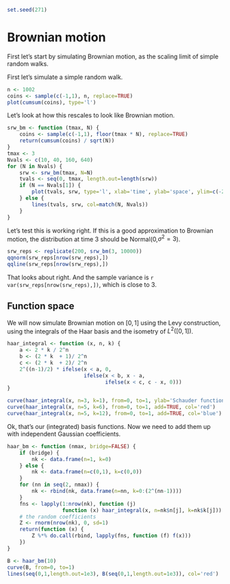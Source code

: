 ```r
set.seed(271)
```

# Brownian motion

First let's start by simulating Brownian motion,
as the scaling limit of simple random walks.

First let's simulate a simple random walk.
```r
n <- 1002
coins <- sample(c(-1,1), n, replace=TRUE)
plot(cumsum(coins), type='l')
```

Let's look at how this rescales to look like Brownian motion.
```r
srw_bm <- function (tmax, N) {
    coins <- sample(c(-1,1), floor(tmax * N), replace=TRUE)
    return(cumsum(coins) / sqrt(N))
}
tmax <- 3
Nvals <- c(10, 40, 160, 640)
for (N in Nvals) {
    srw <- srw_bm(tmax, N=N)
    tvals <- seq(0, tmax, length.out=length(srw))
    if (N == Nvals[1]) {
        plot(tvals, srw, type='l', xlab='time', ylab='space', ylim=c(-2*sqrt(3),2*sqrt(3)))
    } else {
        lines(tvals, srw, col=match(N, Nvals))
    }
}
```

Let's test this is working right.
If this is a good approximation to Brownian motion,
the distribution at time 3 should be Normal(0,$\sigma^2=3$).
```r
srw_reps <- replicate(200, srw_bm(3, 10000))
qqnorm(srw_reps[nrow(srw_reps),])
qqline(srw_reps[nrow(srw_reps),])
```
That looks about right. And the sample variance is `r var(srw_reps[nrow(srw_reps),])`,
which is close to 3.


## Function space

We will now simulate Brownian motion on $[0,1]$ using the Levy construction,
using the integrals of the Haar basis and the isometry of $L^2([0,1])$.
```r
haar_integral <- function (x, n, k) {
    a <- 2 * k / 2^n
    b <- (2 * k  + 1)/ 2^n
    c <- (2 * k  + 2)/ 2^n
    2^((n-1)/2) * ifelse(x < a, 0,
                         ifelse(x < b, x - a,
                                ifelse(x < c, c - x, 0)))
}

curve(haar_integral(x, n=3, k=1), from=0, to=1, ylab='Schauder function value')
curve(haar_integral(x, n=5, k=6), from=0, to=1, add=TRUE, col='red')
curve(haar_integral(x, n=5, k=12), from=0, to=1, add=TRUE, col='blue')
```

Ok, that's our (integrated) basis functions.
Now we need to add them up with independent Gaussian coefficients.
```r
haar_bm <- function (nmax, bridge=FALSE) {
    if (bridge) {
        nk <- data.frame(n=1, k=0)
    } else {
        nk <- data.frame(n=c(0,1), k=c(0,0))
    }
    for (nn in seq(2, nmax)) {
        nk <- rbind(nk, data.frame(n=nn, k=0:(2^(nn-1))))
    }
    fns <- lapply(1:nrow(nk), function (j)
                  function (x) haar_integral(x, n=nk$n[j], k=nk$k[j]))
    # the random coefficients
    Z <- rnorm(nrow(nk), 0, sd=1)
    return(function (x) {
        Z %*% do.call(rbind, lapply(fns, function (f) f(x)))
    })
}

B <- haar_bm(10)
curve(B, from=0, to=1)
lines(seq(0,1,length.out=1e3), B(seq(0,1,length.out=1e3)), col='red')
```
